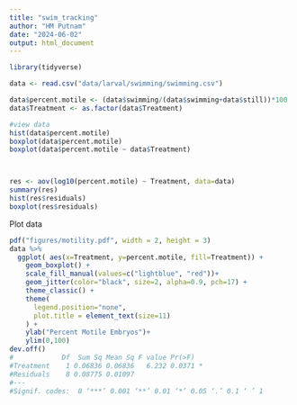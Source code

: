 ```yaml
---
title: "swim_tracking"
author: "HM Putnam"
date: "2024-06-02"
output: html_document
---
```


```r
library(tidyverse)
```



```r

data <- read.csv("data/larval/swimming/swimming.csv")

data$percent.motile <- (data$swimming/(data$swimming+data$still))*100
data$Treatment <- as.factor(data$Treatment)

#view data
hist(data$percent.motile)
boxplot(data$percent.motile)
boxplot(data$percent.motile ~ data$Treatment)



res <- aov(log10(percent.motile) ~ Treatment, data=data)
summary(res)
hist(res$residuals)
boxplot(res$residuals)
```

Plot data
```r
pdf("figures/motility.pdf", width = 2, height = 3)
data %>%
  ggplot( aes(x=Treatment, y=percent.motile, fill=Treatment)) +
    geom_boxplot() +
    scale_fill_manual(values=c("lightblue", "red"))+
    geom_jitter(color="black", size=2, alpha=0.9, pch=17) +
    theme_classic() +
    theme(
      legend.position="none",
      plot.title = element_text(size=11)
    ) +
    ylab("Percent Motile Embryos")+
    ylim(0,100)
dev.off()
#            Df  Sum Sq Mean Sq F value Pr(>F)  
#Treatment    1 0.06836 0.06836   6.232 0.0371 *
#Residuals    8 0.08775 0.01097                 
#---
#Signif. codes:  0 ‘***’ 0.001 ‘**’ 0.01 ‘*’ 0.05 ‘.’ 0.1 ‘ ’ 1
```